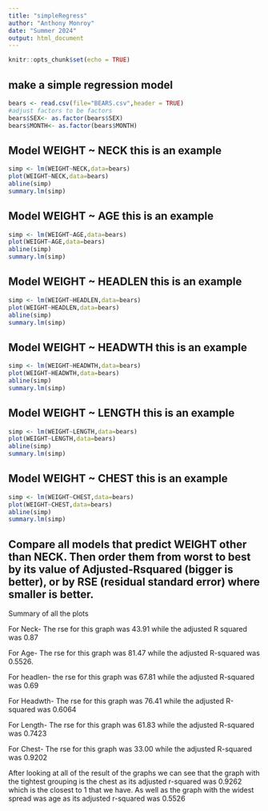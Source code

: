 ```yaml
---
title: "simpleRegress"
author: "Anthony Monroy"
date: "Summer 2024"
output: html_document
---
```


```r
knitr::opts_chunk$set(echo = TRUE)
```

## make a simple regression model

```r
bears <- read.csv(file="BEARS.csv",header = TRUE)
#adjust factors to be factors
bears$SEX<- as.factor(bears$SEX)
bears$MONTH<- as.factor(bears$MONTH)
```

## Model WEIGHT ~ NECK  this is an example  

```r
simp <- lm(WEIGHT~NECK,data=bears)
plot(WEIGHT~NECK,data=bears)
abline(simp)
summary.lm(simp)
```

## Model WEIGHT ~ AGE  this is an example


```r
simp <- lm(WEIGHT~AGE,data=bears)
plot(WEIGHT~AGE,data=bears)
abline(simp)
summary.lm(simp)
```

## Model WEIGHT ~ HEADLEN  this is an example


```r
simp <- lm(WEIGHT~HEADLEN,data=bears)
plot(WEIGHT~HEADLEN,data=bears)
abline(simp)
summary.lm(simp)
```

## Model WEIGHT ~ HEADWTH  this is an example

```r
simp <- lm(WEIGHT~HEADWTH,data=bears)
plot(WEIGHT~HEADWTH,data=bears)
abline(simp)
summary.lm(simp)
```

## Model WEIGHT ~ LENGTH  this is an example

```r
simp <- lm(WEIGHT~LENGTH,data=bears)
plot(WEIGHT~LENGTH,data=bears)
abline(simp)
summary.lm(simp)
```

## Model WEIGHT ~ CHEST  this is an example

```r
simp <- lm(WEIGHT~CHEST,data=bears)
plot(WEIGHT~CHEST,data=bears)
abline(simp)
summary.lm(simp)
```

## Compare all models that predict WEIGHT other than NECK. Then order them from worst to best by its value of Adjusted-Rsquared (bigger is better), or by RSE (residual standard error) where smaller is better. 


Summary of all the plots

For Neck- The rse for this graph was 43.91 while the adjusted R squared was 0.87

For Age- The rse for this graph was 81.47 while the adjusted R-squared was 0.5526.

For headlen- the rse for this graph was 67.81 while the adjusted R-squared was 0.69

For Headwth- The rse for this graph was 76.41 while the adjusted R-squared was 0.6064

For Length- The rse for this graph was 61.83 while the adjusted R-squared was 0.7423

For Chest- The rse for this graph was 33.00 while the adjusted R-squared was 0.9202



After looking at all of the result of the graphs we can see that the graph with the tightest grouping is the chest as its adjusted r-squared was 0.9262 which is the closest to 1 that we have. As well as the graph with the widest spread was age as its adjusted r-squared was 0.5526